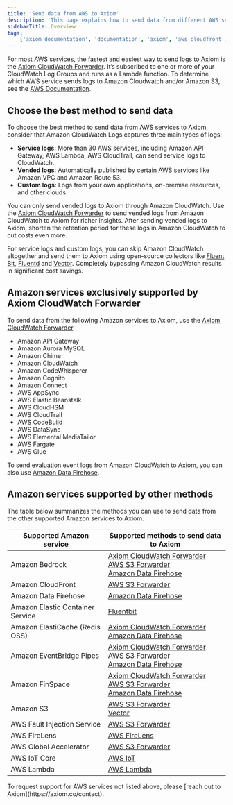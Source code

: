 ```yaml
---
title: 'Send data from AWS to Axiom'
description: 'This page explains how to send data from different AWS services to Axiom.'
sidebarTitle: Overview
tags:
    ['axiom documentation', 'documentation', 'axiom', 'aws cloudfront', 'ADOT', 'amazon s3', 'aws s3', 'aws lambda', 'aws', 'cloudwatch', 'amazon']
---
```


For most AWS services, the fastest and easiest way to send logs to Axiom is the [Axiom CloudWatch Forwarder](/send-data/cloudwatch). It’s subscribed to one or more of your CloudWatch Log Groups and runs as a Lambda function. To determine which AWS service sends logs to Amazon Cloudwatch and/or Amazon S3, see the [AWS Documentation](https://docs.aws.amazon.com/AmazonCloudWatch/latest/logs/AWS-logs-and-resource-policy.html).

## Choose the best method to send data

To choose the best method to send data from AWS services to Axiom, consider that Amazon CloudWatch Logs captures three main types of logs:
- **Service logs**: More than 30 AWS services, including Amazon API Gateway, AWS Lambda, AWS CloudTrail, can send service logs to CloudWatch.
- **Vended logs**: Automatically published by certain AWS services like Amazon VPC and Amazon Route 53.
- **Custom logs**: Logs from your own applications, on-premise resources, and other clouds.

You can only send vended logs to Axiom through Amazon CloudWatch. Use the [Axiom CloudWatch Forwarder](/send-data/cloudwatch) to send vended logs from Amazon CloudWatch to Axiom for richer insights. After sending vended logs to Axiom, shorten the retention period for these logs in Amazon CloudWatch to cut costs even more.

For service logs and custom logs, you can skip Amazon CloudWatch altogether and send them to Axiom using open-source collectors like [Fluent Bit](/send-data/fluent-bit), [Fluentd](/send-data/fluentd) and [Vector](/send-data/vector). Completely bypassing Amazon CloudWatch results in significant cost savings.

## Amazon services exclusively supported by Axiom CloudWatch Forwarder

To send data from the following Amazon services to Axiom, use the [Axiom CloudWatch Forwarder](/send-data/cloudwatch).

- Amazon API Gateway
- Amazon Aurora MySQL
- Amazon Chime
- Amazon CloudWatch
- Amazon CodeWhisperer
- Amazon Cognito
- Amazon Connect
- AWS AppSync
- AWS Elastic Beanstalk
- AWS CloudHSM
- AWS CloudTrail
- AWS CodeBuild
- AWS DataSync
- AWS Elemental MediaTailor
- AWS Fargate
- AWS Glue

To send evaluation event logs from Amazon CloudWatch to Axiom, you can also use [Amazon Data Firehose](/send-data/aws-firehose).

## Amazon services supported by other methods

The table below summarizes the methods you can use to send data from the other supported Amazon services to Axiom.

| Supported Amazon service                                    | Supported methods to send data to Axiom                                                                                              |
|-------------------------------------------------------------|--------------------------------------------------------------------------------------------------------------------------------------|
| Amazon Bedrock                                              | [Axiom CloudWatch Forwarder](/send-data/cloudwatch)<br />[AWS S3 Forwarder](/send-data/aws-s3)<br />[Amazon Data Firehose](/send-data/aws-firehose)  |
| Amazon CloudFront                                           | [AWS S3 Forwarder](/send-data/aws-s3)                                                                                                |
| Amazon Data Firehose                                        | [Amazon Data Firehose](/send-data/aws-firehose)                                                                                      |
| Amazon Elastic Container Service                            | [Fluentbit](/send-data/fluent-bit)                                                                                                   |
| Amazon ElastiCache (Redis OSS)                              | [Axiom CloudWatch Forwarder](/send-data/cloudwatch)<br />[Amazon Data Firehose](/send-data/aws-firehose)                               |
| Amazon EventBridge Pipes                                    | [Axiom CloudWatch Forwarder](/send-data/cloudwatch)<br />[AWS S3 Forwarder](/send-data/aws-s3)<br />[Amazon Data Firehose](/send-data/aws-firehose) |
| Amazon FinSpace                                             | [Axiom CloudWatch Forwarder](/send-data/cloudwatch)<br />[AWS S3 Forwarder](/send-data/aws-s3)<br />[Amazon Data Firehose](/send-data/aws-firehose) |
| Amazon S3                                                   | [AWS S3 Forwarder](/send-data/aws-s3)<br />[Vector](/send-data/vector)                                                               |
| AWS Fault Injection Service                                 | [AWS S3 Forwarder](/send-data/aws-s3)                                                                                                |
| AWS FireLens                                                | [AWS FireLens](/send-data/aws-firelens)                                                                                              |
| AWS Global Accelerator                                      | [AWS S3 Forwarder](/send-data/aws-s3)                                                                                                |
| AWS IoT Core                                                | [AWS IoT](/send-data/aws-iot-rules)                                                                                                  |
| AWS Lambda                                                  | [AWS Lambda](/send-data/aws-lambda)                                                                                                  |

<Note>
    To request support for AWS services not listed above, please [reach out to Axiom](https://axiom.co/contact).
</Note>